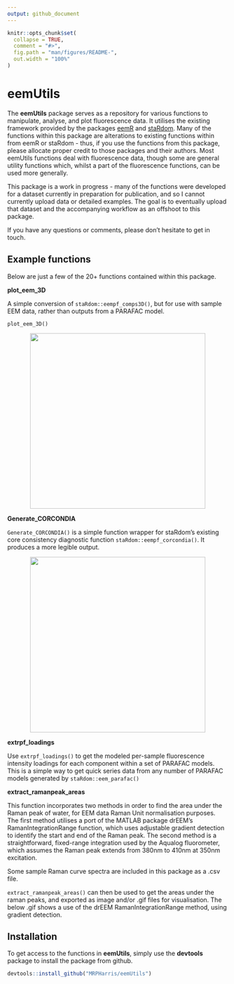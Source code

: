 ```yaml
---
output: github_document
---
```


<!-- README.md is generated from README.Rmd. Please edit that file -->

```r
knitr::opts_chunk$set(
  collapse = TRUE,
  comment = "#>",
  fig.path = "man/figures/README-",
  out.width = "100%"
)
```

# eemUtils

<!-- badges: start -->

<!-- badges: end -->

The **eemUtils** package serves as a repository for various functions to manipulate, analyse, and plot fluorescence data. It utilises the existing framework provided by the packages [eemR](https://cran.r-project.org/web/packages/eemR/index.html) and [staRdom](https://github.com/MatthiasPucher/staRdom). Many of the functions within this package are alterations to existing functions within from eemR or staRdom - thus, if you use the functions from this package, please allocate proper credit to those packages and their authors. Most eemUtils functions deal with fluorescence data, though some are general utility functions which, whilst a part of the fluorescence functions, can be used more generally.

This package is a work in progress - many of the functions were developed for a dataset currently in preparation for publication, and so I cannot currently upload data or detailed examples. The goal is to eventually upload that dataset and the accompanying workflow as an offshoot to this package.

If you have any questions or comments, please don't hesitate to get in touch.

## Example functions

Below are just a few of the 20+ functions contained within this package.

**plot_eem_3D**

A simple conversion of `staRdom::eempf_comps3D()`, but for use with sample EEM data, rather than outputs from a PARAFAC model.

```
plot_eem_3D()
```
<p align="center">
  <img src="man/figures/3D_eem_example.png" height="400px" />
</p>

**Generate_CORCONDIA**

`Generate_CORCONDIA()` is a simple function wrapper for staRdom's existing core consistency diagnostic function `staRdom::eempf_corcondia()`. It produces a more legible output. 

<p align="center">
  <img src="man/figures/generate_CORCONDIA_example.PNG" height="400px" />
</p>

**extrpf_loadings**

Use `extrpf_loadings()` to get the modeled per-sample fluorescence intensity loadings for each component within a set of PARAFAC models. This is a simple way to get quick series data from any number of PARAFAC models generated by `staRdom::eem_parafac()`

**extract_ramanpeak_areas**

This function incorporates two methods in order to find the area under the Raman peak of water, for EEM data Raman Unit normalisation purposes. The first method utilises a port of the MATLAB package drEEM's RamanIntegrationRange function, which uses adjustable gradient detection to identify the start and end of the Raman peak. The second method is a straightforward, fixed-range integration used by the Aqualog fluorometer, which assumes the Raman peak extends from 380nm to 410nm at 350nm excitation.

Some sample Raman curve spectra are included in this package as a .csv file.



`extract_ramanpeak_areas()` can then be used to get the areas under the raman peaks, and exported as image and/or .gif files for visualisation. The below .gif shows a use of the drEEM RamanIntegrationRange method, using gradient detection. 




## Installation

To get access to the functions in **eemUtils**, simply use the **devtools** package to install the package from github.

```r
devtools::install_github("MRPHarris/eemUtils")
```
